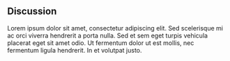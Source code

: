 <!-- %:::% slides-discussion begin %:::% -->
## Discussion {.smaller}

Lorem ipsum dolor sit amet, consectetur adipiscing elit. Sed scelerisque mi ac orci viverra hendrerit a porta nulla. Sed et sem eget turpis vehicula placerat eget sit amet odio. Ut fermentum dolor ut est mollis, nec fermentum ligula hendrerit. In et volutpat justo.
<!-- %:::% slides-discussion end %:::% -->
